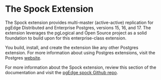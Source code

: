 # The Spock Extension

The Spock extension provides multi-master (active-active) replication for pgEdge Distributed and Enterprise Postgres, versions 15, 16, and 17. The extension leverages the pgLogical and Open Source project as a solid foundation to build upon for this enterprise-class extension.

You build, install, and create the extension like any other Postgres extension.  For more information about using Postgres extensions, visit the Postgres [website](https://www.postgresql.org/docs/current/extend-extensions.html).

For more information about the Spock extension, review this section of the documentation and visit the [pgEdge spock Github repo](https://github.com/pgEdge/spock#multi-master-replication-with-conflict-resolution--avoidance).




